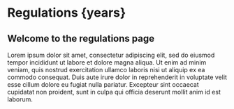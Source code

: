 
# Regulations {years}

## Welcome to the regulations page

Lorem ipsum dolor sit amet, consectetur adipiscing elit, sed do eiusmod tempor incididunt
ut labore et dolore magna aliqua. Ut enim ad minim veniam, quis nostrud exercitation
ullamco laboris nisi ut aliquip ex ea commodo consequat. Duis aute irure dolor in
reprehenderit in voluptate velit esse cillum dolore eu fugiat nulla pariatur.
Excepteur sint occaecat cupidatat non proident, sunt in culpa qui officia deserunt mollit anim id
est laborum.
